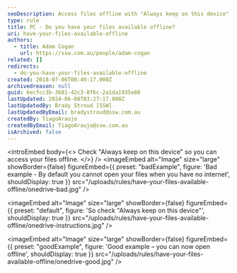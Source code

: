 ```yaml
---
seoDescription: Access files offline with "Always keep on this device" enabled.
type: rule
title: PC - Do you have your files available offline?
uri: have-your-files-available-offline
authors:
  - title: Adam Cogan
    url: https://ssw.com.au/people/adam-cogan
related: []
redirects:
  - do-you-have-your-files-available-offline
created: 2018-07-06T00:49:17.000Z
archivedreason: null
guid: 6ecfcc3b-3681-42c3-8f6c-2a1da1935e80
lastUpdated: 2024-06-08T03:27:17.000Z
lastUpdatedBy: Brady Stroud [SSW]
lastUpdatedByEmail: bradystroud@ssw.com.au
createdBy: TiagoAraujo
createdByEmail: TiagoAraujo@ssw.com.au
isArchived: false
---
```


<introEmbed
  body={<>
Check "Always keep on this device" so you can access your files offline.
  </>}
/>
<imageEmbed
  alt="Image"
  size="large"
  showBorder={false}
  figureEmbed={{
    preset: "badExample",
    figure: 'Bad example - By default you cannot open your files when you have no internet',
    shouldDisplay: true
  }}
  src="/uploads/rules/have-your-files-available-offline/onedrive-bad.jpg"
/>


<imageEmbed
  alt="Image"
  size="large"
  showBorder={false}
  figureEmbed={{
    preset: "default",
    figure: 'So check "Always keep on this device"',
    shouldDisplay: true
  }}
  src="/uploads/rules/have-your-files-available-offline/onedrive-instructions.jpg"
/>

<imageEmbed
  alt="Image"
  size="large"
  showBorder={false}
  figureEmbed={{
    preset: "goodExample",
    figure: 'Good example – you can now open offline',
    shouldDisplay: true
  }}
  src="/uploads/rules/have-your-files-available-offline/onedrive-good.jpg"
/>
